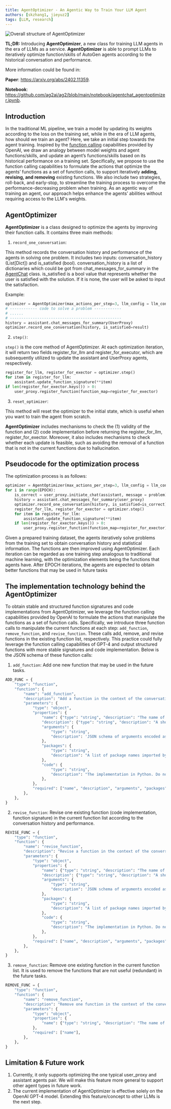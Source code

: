```yaml
---
title: AgentOptimizer - An Agentic Way to Train Your LLM Agent
authors: [skzhang1, jieyuz2]
tags: [LLM, research]
---
```


![Overall structure of AgentOptimizer](img/agentoptimizer.webp)


**TL;DR:**
Introducing **AgentOptimizer**, a new class for training LLM agents in the era of LLMs as a service.
**AgentOptimizer** is able to prompt LLMs to iteratively optimize function/skills of AutoGen agents according to the historical conversation and performance.

More information could be found in:

**Paper**: https://arxiv.org/abs/2402.11359.

**Notebook**: https://github.com/ag2ai/ag2/blob/main/notebook/agentchat_agentoptimizer.ipynb.

## Introduction
In the traditional ML pipeline, we train a model by updating its weights according to the loss on the training set, while in the era of LLM agents, how should we train an agent?
Here, we take an initial step towards the agent training. Inspired by the [function calling](https://platform.openai.com/docs/guides/function-calling) capabilities provided by OpenAI,
we draw an analogy between model weights and agent functions/skills, and update an agent’s functions/skills based on its historical performance on a training set.
Specifically, we propose to use the function calling capabilities to formulate the actions that optimize the agents’ functions as a set of function calls, to support iteratively **adding, revising, and removing** existing functions.
We also include two strategies, roll-back, and early-stop, to streamline the training process to overcome the performance-decreasing problem when training.
As an agentic way of training an agent, our approach helps enhance the agents’ abilities without requiring access to the LLM's weights.

## AgentOptimizer

**AgentOptimizer** is a class designed to optimize the agents by improving their function calls.
It contains three main methods:

1. `record_one_conversation`:

This method records the conversation history and performance of the agents in solving one problem.
It includes two inputs: conversation_history (List[Dict]) and is_satisfied (bool).
conversation_history is a list of dictionaries which could be got from chat_messages_for_summary in the [AgentChat](https://docs.ag2.ai/docs/reference/agentchat/chat) class.
is_satisfied is a bool value that represents whether the user is satisfied with the solution. If it is none, the user will be asked to input the satisfaction.

Example:

```python
optimizer = AgentOptimizer(max_actions_per_step=3, llm_config = llm_config)
# ------------ code to solve a problem ------------
# ......
# -------------------------------------------------
history = assistant.chat_messages_for_summary(UserProxy)
optimizer.record_one_conversation(history, is_satisfied=result)
```


2. `step()`:

`step()` is the core method of AgentOptimizer.
At each optimization iteration, it will return two fields register_for_llm and register_for_executor, which are subsequently utilized to update the assistant and UserProxy agents, respectively.

```python
register_for_llm, register_for_exector = optimizer.step()
for item in register_for_llm:
    assistant.update_function_signature(**item)
if len(register_for_exector.keys()) > 0:
    user_proxy.register_function(function_map=register_for_exector)
```

3. `reset_optimizer`:

This method will reset the optimizer to the initial state, which is useful when you want to train the agent from scratch.

**AgentOptimizer** includes mechanisms to check the (1) validity of the function and (2) code implementation before returning the register_for_llm, register_for_exector.
Moreover, it also includes mechanisms to check whether each update is feasible, such as avoiding the removal of a function that is not in the current functions due to hallucination.

## Pseudocode for the optimization process

The optimization process is as follows:

```python
optimizer = AgentOptimizer(max_actions_per_step=3, llm_config = llm_config)
for i in range(EPOCH):
    is_correct = user_proxy.initiate_chat(assistant, message = problem)
    history = assistant.chat_messages_for_summary(user_proxy)
    optimizer.record_one_conversation(history, is_satisfied=is_correct)
    register_for_llm, register_for_exector = optimizer.step()
    for item in register_for_llm:
        assistant.update_function_signature(**item)
    if len(register_for_exector.keys()) > 0:
        user_proxy.register_function(function_map=register_for_exector)
```

Given a prepared training dataset, the agents iteratively solve problems from the training set to obtain conversation history and statistical information.
The functions are then improved using AgentOptimizer. Each iteration can be regarded as one training step analogous to traditional machine learning, with the optimization elements being the functions that agents have.
After EPOCH iterations, the agents are expected to obtain better functions that may be used in future tasks


## The implementation technology behind the AgentOptimizer

To obtain stable and structured function signatures and code implementations from AgentOptimizer,
we leverage the function calling capabilities provided by OpenAI to formulate the actions that manipulate the functions as a set of function calls.
Specifically, we introduce three function calls to manipulate the current functions at each step: `add_function`, `remove_function`, and `revise_function`.
These calls add, remove, and revise functions in the existing function list, respectively.
This practice could fully leverage the function calling capabilities of GPT-4 and output structured functions with more stable signatures and code implementation.
Below is the JSON schema of these function calls:

1. `add_function`: Add one new function that may be used in the future tasks.
```python
ADD_FUNC = {
    "type": "function",
    "function": {
        "name": "add_function",
        "description": "Add a function in the context of the conversation. Necessary Python packages must be declared. The name of the function MUST be the same with the function name in the code you generated.",
        "parameters": {
            "type": "object",
            "properties": {
                "name": {"type": "string", "description": "The name of the function in the code implementation."},
                "description": {"type": "string", "description": "A short description of the function."},
                "arguments": {
                    "type": "string",
                    "description": 'JSON schema of arguments encoded as a string. Please note that the JSON schema only supports specific types including string, integer, object, array, boolean. (do not have float type) For example: { "url": { "type": "string", "description": "The URL", }}. Please avoid the error \'array schema missing items\' when using array type.',
                },
                "packages": {
                    "type": "string",
                    "description": "A list of package names imported by the function, and that need to be installed with pip prior to invoking the function. This solves ModuleNotFoundError. It should be string, not list.",
                },
                "code": {
                    "type": "string",
                    "description": "The implementation in Python. Do not include the function declaration.",
                },
            },
            "required": ["name", "description", "arguments", "packages", "code"],
        },
    },
}
```

2. `revise_function`: Revise one existing function (code implementation, function signature) in the current function list according to the conversation history and performance.
```python
REVISE_FUNC = {
    "type": "function",
    "function": {
        "name": "revise_function",
        "description": "Revise a function in the context of the conversation. Necessary Python packages must be declared. The name of the function MUST be the same with the function name in the code you generated.",
        "parameters": {
            "type": "object",
            "properties": {
                "name": {"type": "string", "description": "The name of the function in the code implementation."},
                "description": {"type": "string", "description": "A short description of the function."},
                "arguments": {
                    "type": "string",
                    "description": 'JSON schema of arguments encoded as a string. Please note that the JSON schema only supports specific types including string, integer, object, array, boolean. (do not have float type) For example: { "url": { "type": "string", "description": "The URL", }}. Please avoid the error \'array schema missing items\' when using array type.',
                },
                "packages": {
                    "type": "string",
                    "description": "A list of package names imported by the function, and that need to be installed with pip prior to invoking the function. This solves ModuleNotFoundError. It should be string, not list.",
                },
                "code": {
                    "type": "string",
                    "description": "The implementation in Python. Do not include the function declaration.",
                },
            },
            "required": ["name", "description", "arguments", "packages", "code"],
        },
    },
}
```

3. `remove_function`: Remove one existing function in the current function list. It is used to remove the functions that are not useful (redundant) in the future tasks.
```python
REMOVE_FUNC = {
    "type": "function",
    "function": {
        "name": "remove_function",
        "description": "Remove one function in the context of the conversation. Once remove one function, the assistant will not use this function in future conversation.",
        "parameters": {
            "type": "object",
            "properties": {
                "name": {"type": "string", "description": "The name of the function in the code implementation."}
            },
            "required": ["name"],
        },
    },
}
```


## Limitation & Future work

1. Currently, it only supports optimizing the one typical user_proxy and assistant agents pair. We will make this feature more general to support other agent types in future work.
2. The current implementation of AgentOptimizer is effective solely on the OpenAI GPT-4 model. Extending this feature/concept to other LLMs is the next step.
